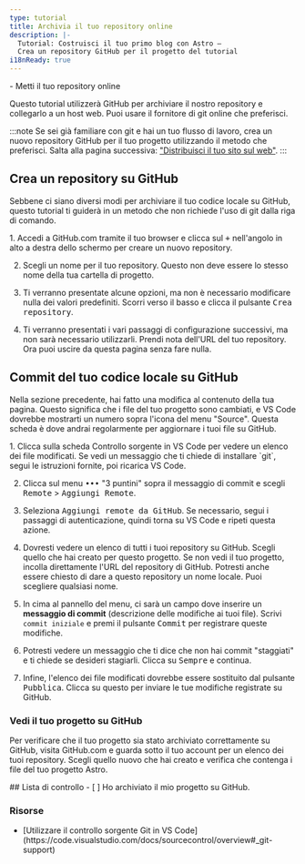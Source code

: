 ```yaml
---
type: tutorial
title: Archivia il tuo repository online
description: |-
  Tutorial: Costruisci il tuo primo blog con Astro —
  Crea un repository GitHub per il progetto del tutorial
i18nReady: true
---
```


<PreCheck>
  - Metti il tuo repository online
</PreCheck>

Questo tutorial utilizzerà GitHub per archiviare il nostro repository e collegarlo a un host web. Puoi usare il fornitore di git online che preferisci.

:::note
Se sei già familiare con git e hai un tuo flusso di lavoro, crea un nuovo repository GitHub per il tuo progetto utilizzando il metodo che preferisci. Salta alla pagina successiva: ["Distribuisci il tuo sito sul web"](/en/tutorial/1-setup/5/).
:::

## Crea un repository su GitHub

Sebbene ci siano diversi modi per archiviare il tuo codice locale su GitHub, questo tutorial ti guiderà in un metodo che non richiede l'uso di git dalla riga di comando. 

<Steps>
1. Accedi a GitHub.com tramite il tuo browser e clicca sul <kbd>+</kbd> nell'angolo in alto a destra dello schermo per creare un nuovo repository. 

2. Scegli un nome per il tuo repository. Questo non deve essere lo stesso nome della tua cartella di progetto.

3. Ti verranno presentate alcune opzioni, ma non è necessario modificare nulla dei valori predefiniti. Scorri verso il basso e clicca il pulsante <kbd>Crea repository</kbd>.

4. Ti verranno presentati i vari passaggi di configurazione successivi, ma non sarà necessario utilizzarli. Prendi nota dell'URL del tuo repository. Ora puoi uscire da questa pagina senza fare nulla.
</Steps>

## Commit del tuo codice locale su GitHub

Nella sezione precedente, hai fatto una modifica al contenuto della tua pagina. Questo significa che i file del tuo progetto sono cambiati, e VS Code dovrebbe mostrarti un numero sopra l'icona del menu "Source". Questa scheda è dove andrai regolarmente per aggiornare i tuoi file su GitHub.

<Steps>
1. Clicca sulla scheda Controllo sorgente in VS Code per vedere un elenco dei file modificati. Se vedi un messaggio che ti chiede di installare `git`, segui le istruzioni fornite, poi ricarica VS Code.

2. Clicca sul menu <kbd>•••</kbd> "3 puntini" sopra il messaggio di commit e scegli <kbd>Remote</kbd> > <kbd>Aggiungi Remote</kbd>.

3. Seleziona <kbd>Aggiungi remote da GitHub</kbd>. Se necessario, segui i passaggi di autenticazione, quindi torna su VS Code e ripeti questa azione.

4. Dovresti vedere un elenco di tutti i tuoi repository su GitHub. Scegli quello che hai creato per questo progetto. Se non vedi il tuo progetto, incolla direttamente l'URL del repository di GitHub. Potresti anche essere chiesto di dare a questo repository un nome locale. Puoi scegliere qualsiasi nome.

5. In cima al pannello del menu, ci sarà un campo dove inserire un **messaggio di commit** (descrizione delle modifiche ai tuoi file). Scrivi `commit iniziale` e premi il pulsante <kbd>Commit</kbd> per registrare queste modifiche.

6. Potresti vedere un messaggio che ti dice che non hai commit "staggiati" e ti chiede se desideri stagiarli. Clicca su <kbd>Sempre</kbd> e continua.

7. Infine, l'elenco dei file modificati dovrebbe essere sostituito dal pulsante <kbd>Pubblica</kbd>. Clicca su questo per inviare le tue modifiche registrate su GitHub.
</Steps>

### Vedi il tuo progetto su GitHub

Per verificare che il tuo progetto sia stato archiviato correttamente su GitHub, visita GitHub.com e guarda sotto il tuo account per un elenco dei tuoi repository. Scegli quello nuovo che hai creato e verifica che contenga i file del tuo progetto Astro.




<Box icon="check-list">
## Lista di controllo

<Checklist>
- [ ] Ho archiviato il mio progetto su GitHub.
</Checklist>
</Box>

### Risorse

- <p>[Utilizzare il controllo sorgente Git in VS Code](https://code.visualstudio.com/docs/sourcecontrol/overview#_git-support) <Badge class="neutral-badge" text="external" /></p>
